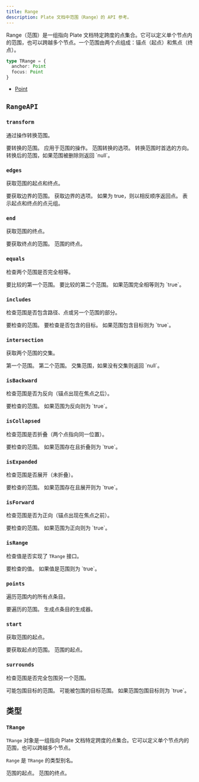 ```yaml
---
title: Range
description: Plate 文档中范围（Range）的 API 参考。
---
```


Range（范围）是一组指向 Plate 文档特定跨度的点集合。它可以定义单个节点内的范围，也可以跨越多个节点。一个范围由两个点组成：锚点（起点）和焦点（终点）。

```typescript
type TRange = {
  anchor: Point
  focus: Point
}
```

- [Point](/docs/api/slate/point)

## `RangeAPI`

### `transform`

通过操作转换范围。

<API name="transform">
<APIParameters>
  <APIItem name="range" type="TRange">
    要转换的范围。
  </APIItem>
  <APIItem name="op" type="Operation">
    应用于范围的操作。
  </APIItem>
  <APIItem name="options" type="RangeTransformOptions" optional>
    范围转换的选项。
  </APIItem>
</APIParameters>

<APIOptions type="RangeTransformOptions">
  <APIItem name="affinity" type="RangeDirection | null" optional>
    转换范围时首选的方向。
  </APIItem>
</APIOptions>

<APIReturns type="TRange | null">
  转换后的范围，如果范围被删除则返回 `null`。
</APIReturns>
</API>

### `edges`

获取范围的起点和终点。

<API name="edges">
<APIParameters>
  <APIItem name="range" type="TRange">
    要获取边界的范围。
  </APIItem>
  <APIItem name="options" type="RangeEdgesOptions" optional>
    获取边界的选项。
  </APIItem>
</APIParameters>

<APIOptions type="RangeEdgesOptions">
  <APIItem name="reverse" type="boolean" optional>
    如果为 true，则以相反顺序返回点。
  </APIItem>
</APIOptions>

<APIReturns type="[Point, Point]">
  表示起点和终点的点元组。
</APIReturns>
</API>

### `end`

获取范围的终点。

<API name="end">
<APIParameters>
  <APIItem name="range" type="TRange">
    要获取终点的范围。
  </APIItem>
</APIParameters>

<APIReturns type="Point">
  范围的终点。
</APIReturns>
</API>

### `equals`

检查两个范围是否完全相等。

<API name="equals">
<APIParameters>
  <APIItem name="range" type="TRange">
    要比较的第一个范围。
  </APIItem>
  <APIItem name="another" type="TRange">
    要比较的第二个范围。
  </APIItem>
</APIParameters>

<APIReturns type="boolean">
  如果范围完全相等则为 `true`。
</APIReturns>
</API>

### `includes`

检查范围是否包含路径、点或另一个范围的部分。

<API name="includes">
<APIParameters>
  <APIItem name="range" type="TRange">
    要检查的范围。
  </APIItem>
  <APIItem name="target" type="Path | Point | TRange">
    要检查是否包含的目标。
  </APIItem>
</APIParameters>

<APIReturns type="boolean">
  如果范围包含目标则为 `true`。
</APIReturns>
</API>

### `intersection`

获取两个范围的交集。

<API name="intersection">
<APIParameters>
  <APIItem name="range" type="TRange">
    第一个范围。
  </APIItem>
  <APIItem name="another" type="TRange">
    第二个范围。
  </APIItem>
</APIParameters>

<APIReturns type="TRange | null">
  交集范围，如果没有交集则返回 `null`。
</APIReturns>
</API>

### `isBackward`

检查范围是否为反向（锚点出现在焦点之后）。

<API name="isBackward">
<APIParameters>
  <APIItem name="range" type="TRange">
    要检查的范围。
  </APIItem>
</APIParameters>

<APIReturns type="boolean">
  如果范围为反向则为 `true`。
</APIReturns>
</API>

### `isCollapsed`

检查范围是否折叠（两个点指向同一位置）。

<API name="isCollapsed">
<APIParameters>
  <APIItem name="range" type="TRange | null" optional>
    要检查的范围。
  </APIItem>
</APIParameters>

<APIReturns type="boolean">
  如果范围存在且折叠则为 `true`。
</APIReturns>
</API>

### `isExpanded`

检查范围是否展开（未折叠）。

<API name="isExpanded">
<APIParameters>
  <APIItem name="range" type="TRange | null" optional>
    要检查的范围。
  </APIItem>
</APIParameters>

<APIReturns type="boolean">
  如果范围存在且展开则为 `true`。
</APIReturns>
</API>

### `isForward`

检查范围是否为正向（锚点出现在焦点之前）。

<API name="isForward">
<APIParameters>
  <APIItem name="range" type="TRange">
    要检查的范围。
  </APIItem>
</APIParameters>

<APIReturns type="boolean">
  如果范围为正向则为 `true`。
</APIReturns>
</API>

### `isRange`

检查值是否实现了 `TRange` 接口。

<API name="isRange">
<APIParameters>
  <APIItem name="value" type="any">
    要检查的值。
  </APIItem>
</APIParameters>

<APIReturns type="boolean">
  如果值是范围则为 `true`。
</APIReturns>
</API>

### `points`

遍历范围内的所有点条目。

<API name="points">
<APIParameters>
  <APIItem name="range" type="TRange">
    要遍历的范围。
  </APIItem>
</APIParameters>

<APIReturns type="Generator<PointEntry, void, undefined>">
  生成点条目的生成器。
</APIReturns>
</API>

### `start`

获取范围的起点。

<API name="start">
<APIParameters>
  <APIItem name="range" type="TRange">
    要获取起点的范围。
  </APIItem>
</APIParameters>

<APIReturns type="Point">
  范围的起点。
</APIReturns>
</API>

### `surrounds`

检查范围是否完全包围另一个范围。

<API name="surrounds">
<APIParameters>
  <APIItem name="range" type="TRange">
    可能包围目标的范围。
  </APIItem>
  <APIItem name="target" type="TRange">
    可能被包围的目标范围。
  </APIItem>
</APIParameters>

<APIReturns type="boolean">
  如果范围包围目标则为 `true`。
</APIReturns>
</API>

## 类型

### `TRange`

`TRange` 对象是一组指向 Plate 文档特定跨度的点集合。它可以定义单个节点内的范围，也可以跨越多个节点。

`Range` 是 `TRange` 的类型别名。

<API name="TRange">
<APIAttributes>
  <APIItem name="anchor" type="Point">
    范围的起点。
  </APIItem>
  <APIItem name="focus" type="Point">
    范围的终点。
  </APIItem>
</APIAttributes>
</API>
